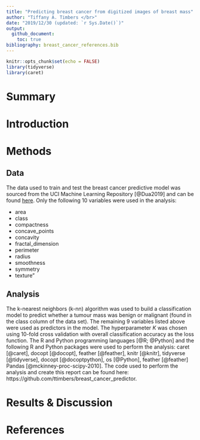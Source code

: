 ```yaml
---
title: "Predicting breast cancer from digitized images of breast mass"
author: "Tiffany A. Timbers </br>"
date: "2019/12/30 (updated: `r Sys.Date()`)"
output: 
  github_document:
    toc: true
bibliography: breast_cancer_references.bib
---
```


```r
knitr::opts_chunk$set(echo = FALSE)
library(tidyverse)
library(caret)
```

# Summary

# Introduction

# Methods

## Data
The data used to train and test the breast cancer predictive model was sourced from the UCI Machine Learning Repository [@Dua2019] and can be found [here](https://archive.ics.uci.edu/ml/datasets/Breast+Cancer+Wisconsin+(Diagnostic)). Only the following 10 variables were used in the analysis:

- area
- class
- compactness
- concave_points
- concavity
- fractal_dimension
- perimeter
- radius
- smoothness
- symmetry
- texture"

## Analysis
The k-nearest neighbors (k-nn) algorithm was used to build a classification model to predict whether a tumour mass was benign or malignant (found in the class column of the data set). The remaining 9 variables listed above were used as predictors in the model. The hyperparameter $K$ was chosen using 10-fold cross validation with overall classification accuracy as the loss function. The R and Python programming languages [@R; @Python] and the following R and Python packages were used to perform the analysis: caret [@caret], docopt [@docopt], feather [@feather], knitr [@knitr], tidyverse [@tidyverse], docopt [@docoptpython], os [@Python], feather [@feather] Pandas [@mckinney-proc-scipy-2010]. The code used to perform the analysis and create this report can be found here: https://github.com/ttimbers/breast_cancer_predictor.

# Results & Discussion

# References

